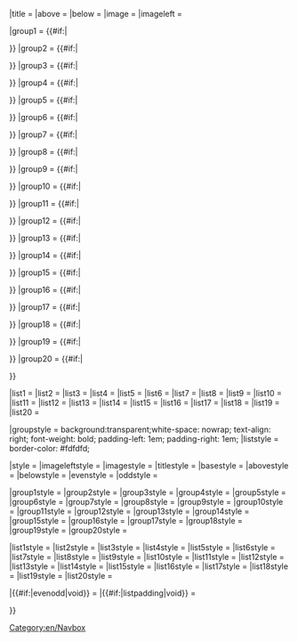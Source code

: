 {{en/Navboxes|navbar = off
|state = off

|name = {{{name|}}}
|state = {{{state|}}}
|navbar = {{{navbar|}}}
|border = {{#if:{{{border|}}}|{{{border}}}|child}}

|title = {{{title|}}}
|above = {{{above|}}}
|below = {{{below|}}}
|image = {{{image|}}}
|imageleft = {{{imageleft|}}}

|group1 = {{#if:{{{group1|}}}|<div style="padding:{{{grouppadding|0em 0.75em;}}}">{{{group1}}}</div>}}
|group2 = {{#if:{{{group2|}}}|<div style="padding:{{{grouppadding|0em 0.75em;}}}">{{{group2}}}</div>}}
|group3 = {{#if:{{{group3|}}}|<div style="padding:{{{grouppadding|0em 0.75em;}}}">{{{group3}}}</div>}}
|group4 = {{#if:{{{group4|}}}|<div style="padding:{{{grouppadding|0em 0.75em;}}}">{{{group4}}}</div>}}
|group5 = {{#if:{{{group5|}}}|<div style="padding:{{{grouppadding|0em 0.75em;}}}">{{{group5}}}</div>}}
|group6 = {{#if:{{{group6|}}}|<div style="padding:{{{grouppadding|0em 0.75em;}}}">{{{group6}}}</div>}}
|group7 = {{#if:{{{group7|}}}|<div style="padding:{{{grouppadding|0em 0.75em;}}}">{{{group7}}}</div>}}
|group8 = {{#if:{{{group8|}}}|<div style="padding:{{{grouppadding|0em 0.75em;}}}">{{{group8}}}</div>}}
|group9 = {{#if:{{{group9|}}}|<div style="padding:{{{grouppadding|0em 0.75em;}}}">{{{group9}}}</div>}}
|group10 = {{#if:{{{group10|}}}|<div style="padding:{{{grouppadding|0em 0.75em;}}}">{{{group10}}}</div>}}
|group11 = {{#if:{{{group11|}}}|<div style="padding:{{{grouppadding|0em 0.75em;}}}">{{{group11}}}</div>}}
|group12 = {{#if:{{{group12|}}}|<div style="padding:{{{grouppadding|0em 0.75em;}}}">{{{group12}}}</div>}}
|group13 = {{#if:{{{group13|}}}|<div style="padding:{{{grouppadding|0em 0.75em;}}}">{{{group13}}}</div>}}
|group14 = {{#if:{{{group14|}}}|<div style="padding:{{{grouppadding|0em 0.75em;}}}">{{{group14}}}</div>}}
|group15 = {{#if:{{{group15|}}}|<div style="padding:{{{grouppadding|0em 0.75em;}}}">{{{group15}}}</div>}}
|group16 = {{#if:{{{group16|}}}|<div style="padding:{{{grouppadding|0em 0.75em;}}}">{{{group16}}}</div>}}
|group17 = {{#if:{{{group17|}}}|<div style="padding:{{{grouppadding|0em 0.75em;}}}">{{{group17}}}</div>}}
|group18 = {{#if:{{{group18|}}}|<div style="padding:{{{grouppadding|0em 0.75em;}}}">{{{group18}}}</div>}}
|group19 = {{#if:{{{group19|}}}|<div style="padding:{{{grouppadding|0em 0.75em;}}}">{{{group19}}}</div>}}
|group20 = {{#if:{{{group20|}}}|<div style="padding:{{{grouppadding|0em 0.75em;}}}">{{{group20}}}</div>}}

|list1 = {{{list1|}}}
|list2 = {{{list2|}}}
|list3 = {{{list3|}}}
|list4 = {{{list4|}}}
|list5 = {{{list5|}}}
|list6 = {{{list6|}}}
|list7 = {{{list7|}}}
|list8 = {{{list8|}}}
|list9 = {{{list9|}}}
|list10 = {{{list10|}}}
|list11 = {{{list11|}}}
|list12 = {{{list12|}}}
|list13 = {{{list13|}}}
|list14 = {{{list14|}}}
|list15 = {{{list15|}}}
|list16 = {{{list16|}}}
|list17 = {{{list17|}}}
|list18 = {{{list18|}}}
|list19 = {{{list19|}}}
|list20 = {{{list20|}}}

|groupstyle = background:transparent;white-space: nowrap; text-align: right; font-weight: bold; padding-left: 1em; padding-right: 1em;
|liststyle = border-color: #fdfdfd;

|style = {{{style|}}}{{{bodystyle|}}}
|imageleftstyle = {{{imageleftstyle|}}}
|imagestyle = {{{imagestyle|}}}
|titlestyle = {{{titlestyle|}}}
|basestyle = {{{basestyle|}}}
|abovestyle = {{{abovestyle|}}}
|belowstyle = {{{belowstyle|}}}
|evenstyle = {{{evenstyle|}}}
|oddstyle = {{{oddstyle|}}}

|group1style = {{{group1style|}}}
|group2style = {{{group2style|}}}
|group3style = {{{group3style|}}}
|group4style = {{{group4style|}}}
|group5style = {{{group5style|}}}
|group6style = {{{group6style|}}}
|group7style = {{{group7style|}}}
|group8style = {{{group8style|}}}
|group9style = {{{group9style|}}}
|group10style = {{{group10style|}}}
|group11style = {{{group11style|}}}
|group12style = {{{group12style|}}}
|group13style = {{{group13style|}}}
|group14style = {{{group14style|}}}
|group15style = {{{group15style|}}}
|group16style = {{{group16style|}}}
|group17style = {{{group17style|}}}
|group18style = {{{group18style|}}}
|group19style = {{{group19style|}}}
|group20style = {{{group20style|}}}

|list1style = {{{list1style|}}}
|list2style = {{{list2style|}}}
|list3style = {{{list3style|}}}
|list4style = {{{list4style|}}}
|list5style = {{{list5style|}}}
|list6style = {{{list6style|}}}
|list7style = {{{list7style|}}}
|list8style = {{{list8style|}}}
|list9style = {{{list9style|}}}
|list10style = {{{list10style|}}}
|list11style = {{{list11style|}}}
|list12style = {{{list12style|}}}
|list13style = {{{list13style|}}}
|list14style = {{{list14style|}}}
|list15style = {{{list15style|}}}
|list16style = {{{list16style|}}}
|list17style = {{{list17style|}}}
|list18style = {{{list18style|}}}
|list19style = {{{list19style|}}}
|list20style = {{{list20style|}}}

|{{#if:{{{evenodd|}}}|evenodd|void}} = {{{evenodd|}}}
|{{#if:{{{listpadding|}}}|listpadding|void}} = {{{listpadding|}}}

}}<noinclude>[[Category:en/Navbox]]</noinclude>